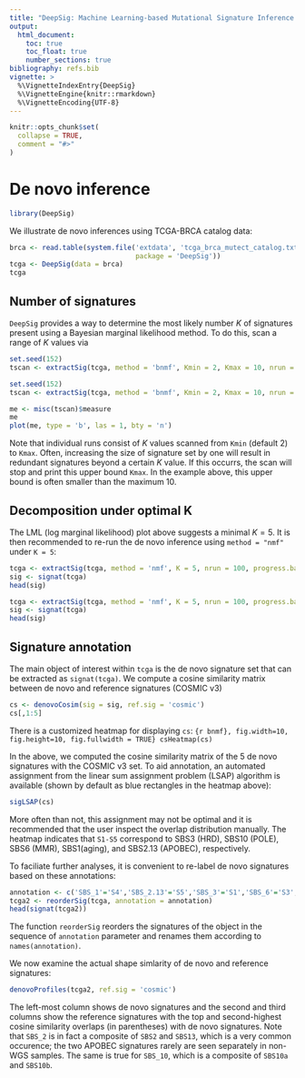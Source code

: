 ```yaml
---
title: "DeepSig: Machine Learning-based Mutational Signature Inference for WES and MSK-IMPACT  data"
output: 
  html_document:
    toc: true
    toc_float: true
    number_sections: true
bibliography: refs.bib
vignette: >
  %\VignetteIndexEntry{DeepSig}
  %\VignetteEngine{knitr::rmarkdown}
  %\VignetteEncoding{UTF-8}
---
```


```r
knitr::opts_chunk$set(
  collapse = TRUE,
  comment = "#>"
)
```

# De novo inference
```r
library(DeepSig)
```

We illustrate de novo inferences using TCGA-BRCA catalog data:
```r
brca <- read.table(system.file('extdata', 'tcga_brca_mutect_catalog.txt',
                               package = 'DeepSig'))
tcga <- DeepSig(data = brca)
tcga
```

## Number of signatures
`DeepSig` provides a way to determine the most likely number $K$ of signatures present 
using a Bayesian marginal likelihood method. To do this, scan a range of $K$ values via
```r
set.seed(152)
tscan <- extractSig(tcga, method = 'bnmf', Kmin = 2, Kmax = 10, nrun = 10, progress.bar = TRUE)
```

```r
set.seed(152)
tscan <- extractSig(tcga, method = 'bnmf', Kmin = 2, Kmax = 10, nrun = 10, progress.bar = FALSE)
```

```r
me <- misc(tscan)$measure
me
plot(me, type = 'b', las = 1, bty = 'n')
```

Note that individual runs consist of $K$ values scanned from `Kmin` (default 2) to `Kmax`. 
Often, increasing the size of signature set by one will result in redundant signatures beyond a certain $K$ value. If this occurrs, the scan will stop and print this upper bound `Kmax`. 
In the example above, this upper bound is often smaller than the maximum 10.

## Decomposition under optimal K
The LML (log marginal likelihood) plot above suggests a minimal $K = 5$.
It is then recommended to re-run the de novo inference using `method = "nmf"`
under `K = 5`:

```r
tcga <- extractSig(tcga, method = 'nmf', K = 5, nrun = 100, progress.bar = TRUE)
sig <- signat(tcga)
head(sig)
```
```r
tcga <- extractSig(tcga, method = 'nmf', K = 5, nrun = 100, progress.bar = FALSE)
sig <- signat(tcga)
head(sig)
```

## Signature annotation
The main object of interest within `tcga` is the de novo signature set that
can be extracted as `signat(tcga)`. We compute a cosine similarity matrix
between de novo and reference signatures (COSMIC v3)
```r
cs <- denovoCosim(sig = sig, ref.sig = 'cosmic')
cs[,1:5]
```

There is a customized heatmap for displaying `cs`:
```{r bnmf}, fig.width=10, fig.height=10, fig.fullwidth = TRUE}
csHeatmap(cs)
```

In the above, we computed the cosine similarity matrix of the 5 de novo signatures with the COSMIC v3 set.
To aid annotation, an automated assignment from the
linear sum assignment problem (LSAP) algorithm is available (shown by default as blue rectangles
in the heatmap above):
```r
sigLSAP(cs)
```
More often than not, this assignment may not be optimal and it is recommended that the user
inspect the overlap distribution manually. The heatmap indicates that `S1-S5` correspond to SBS3 (HRD), SBS10 (POLE), SBS6 (MMR), SBS1(aging), and
SBS2.13 (APOBEC), respectively.

To faciliate further analyses, it is
convenient to re-label de novo signatures based on these annotations:
```r
annotation <- c('SBS_1'='S4','SBS_2.13'='S5','SBS_3'='S1','SBS_6'='S3','SBS_10'='S2')
tcga2 <- reorderSig(tcga, annotation = annotation)
head(signat(tcga2))
```
The function `reorderSig` reorders the signatures of the object in the sequence of
`annotation` parameter and renames them according to `names(annotation)`.

We now examine the actual shape simlarity of de novo and reference signatures:
```r
denovoProfiles(tcga2, ref.sig = 'cosmic')
```
The left-most column shows de novo signatures and the second and third columns 
show the reference signatures with the top and second-highest cosine similarity
overlaps (in parentheses) with de novo signatures. Note that `SBS_2` is in 
fact a composite of `SBS2` and `SBS13`, which is a very common occurence; 
the two APOBEC signatures rarely are seen separately in non-WGS samples. The 
same is true for `SBS_10`, which is a composite of `SBS10a` and `SBS10b`.
